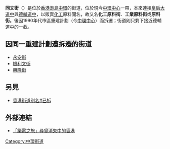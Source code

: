 {{Infobox Hong Kong Road
|   中文街道名稱    =  同文街
|   英文街道名稱    =  Tung Man Street
|   圖片        =  File:HK Central Des Vouex Road C Tung Man Street The Center TM.JPG
|   圖片說明    =  同文街近[[中環中心|中環中心]]
|   路段總長度  =  0.1
|   車速限制    =  0
|   行車線數量  =  
|   所在地區    =  [[中西區_(香港)|中西區]][[中環|中環]]
|   起點        =  [[德輔道中|德輔道中]]
|   終點        =  （死路）
|   通車日期    =
}}

'''同文街'''（{{lang-en|Tung Man Street}}）是位於[[香港|香港]][[香港島|港島]][[中環|中環]]的街道，位於現今[[中環中心|中環中心]]一帶，本來連接[[皇后大道中|皇后大道中]]與[[德輔道中|德輔道中]]，以販賣[[化工|化工]]原料聞名，故又名'''化工原料街'''、'''工業原料街'''或'''原料街'''。後因1990年代市區重建計劃（今[[中環中心|中環中心]]）而拆遷；街道則只剩下接近德輔道中的一截。

==因同一重建計劃遭拆遷的街道==
*[[永安街|永安街]]
*[[機利文街|機利文街]]
*[[興隆街_(香港)|興隆街]]

==另見==
*[[香港街道別名#已拆|香港街道別名#已拆]]

==外部連結==
*[http://www.hkia.net/view_section.php?id=3545&level_id=306 「築電之旅」尋覓消失中的香港]

{{HK-road-stub}}

[[Category:中環街道|Category:中環街道]]
